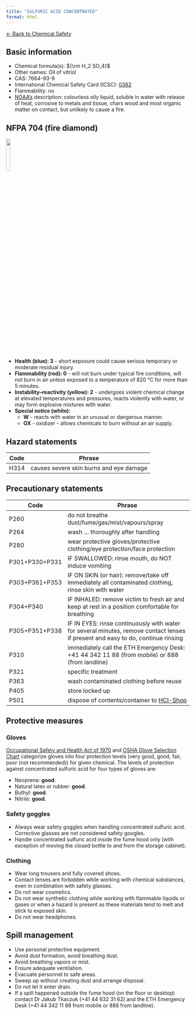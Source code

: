 ```yaml
---
title: "SULFURIC ACID CONCENTRATED"
format: html
---
```


[← Back to Chemical Safety](../chemical-safety.qmd)


## Basic information
- Chemical formula(s): ${\rm H_2 SO_4}$
- Other names: Oil of vitriol
- CAS: 7664-93-9
- International Chemical Safety Card (ICSC): [0362](https://inchem.org/documents/icsc/icsc/eics0362.htm)
- Flammability: no
- [NOAA's](https://cameochemicals.noaa.gov/chemical/5193) description: colourless oily liquid, soluble in water with release of heat, corrosive to metals and tissue, chars wood and most organic matter on contact, but unlikely to cause a fire.

## NFPA 704 (fire diamond)

![](../media/nfpa704/302_W_OX.png){width=15% fig-align="center"}

- **Health (blue): 3** - short exposure could cause serious temporary or moderate residual injury.
- **Flammability (red): 0** - will not burn under typical fire conditions, will not burn in air unless exposed to a temperature of 820 °C for more than 5 minutes.
- **Instability–reactivity (yellow): 2** - undergoes violent chemical change at elevated temperatures and pressures, reacts violently with water, or may form explosive mixtures with water. 
- **Special notice (white):**
	- **W** - reacts with water in an unusual or dangerous manner.
	- **OX** - oxidizer - allows chemicals to burn without an air supply.

## Hazard statements
| Code | Phrase                                  |
| ---- | --------------------------------------- |
| H314 | causes severe skin burns and eye damage |

## Precautionary statements
| Code           | Phrase                                                                                                                           |
| -------------- | -------------------------------------------------------------------------------------------------------------------------------- |
| P260           | do not breathe dust/fume/gas/mist/vapours/spray                                                                                  |
| P264           | wash ... thoroughly after handling                                                                                               |
| P280           | wear protective gloves/protective clothing/eye protection/face protection                                                        |
| P301+P330+P331 | IF SWALLOWED: rinse mouth, do NOT induce vomiting                                                                                |
| P303+P361+P353 | IF ON SKIN (or hair): remove/take off immediately all contaminated clothing, rinse skin with water                               |
| P304+P340      | IF INHALED: remove victim to fresh air and keep at rest in a position comfortable for breathing                                  |
| P305+P351+P338 | IF IN EYES: rinse continuously with water for several minutes, remove contact lenses if present and easy to do, continue rinsing |
| P310           | immediately call the ETH Emergency Desk: +41 44 342 11 88 (from mobile) or 888 (from landline)                                   |
| P321           | specific treatment                                                                                                               |
| P363           | wash contaminated clothing before reuse                                                                                          |
| P405           | store locked up                                                                                                                  |
| P501           | dispose of contents/container to [HCI-Shop](https://hci-shop.ethz.ch/en/)                                                                                      |

## Protective measures

### Gloves
[Occupational Safety and Health Act of 1970](https://www.osha.gov/sites/default/files/publications/osha3151.pdf) and [OSHA Glove Selection Chart](https://safety.fsu.edu/safety_manual/OSHA%20Glove%20Selection%20Chart.pdf) categorize gloves into four protection levels (very good, good, fair, poor (not recommended)) for given chemical. The levels of protection against concentrated sulfuric acid for four types of gloves are:

- Neoprene: **good**.
- Natural latex or rubber:  **good**.
- Buthyl:  **good**.
- Nitrile:  **good**.

### Safety goggles
- Always wear safety goggles when handling concentrated sulfuric acid. Corrective glasses are not considered safety googles.
- Handle concentrated sulfuric acid inside the fume hood only (with exception of moving the closed bottle to and from the storage cabinet).

### Clothing
- Wear long trousers and fully covered shoes.
- Contact lenses are forbidden while working with chemical substances, even in combination with safety glasses.
- Do not wear cosmetics.
- Do not wear synthetic clothing while working with flammable liquids or gases or when a hazard is present as these materials tend to melt and stick to exposed skin.
- Do not wear headphones.

## Spill management
- Use personal protective equipment.
- Avoid dust formation, avoid breathing dust.
- Avoid breathing vapors or mist.
- Ensure adequate ventilation.
- Evacuate personnel to safe areas.
- Sweep up without creating dust and arrange disposal.
- Do not let it enter drain.
- If a spill happened outside the fume hood (on the floor or desktop) contact Dr Jakub Tkaczuk (+41 44 632 31 62) and the ETH Emergency Desk (+41 44 342 11 88 from mobile or 888 from landline).
